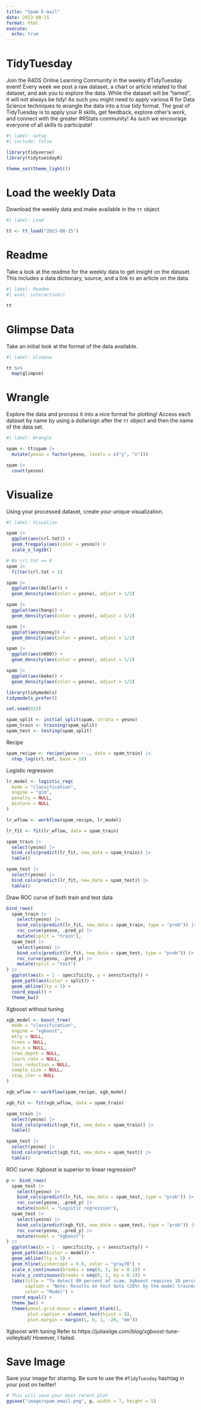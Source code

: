 ```yaml
---
title: "Spam E-mail"
date: 2023-08-15
format: html
execute: 
  echo: true
---
```


# TidyTuesday

Join the R4DS Online Learning Community in the weekly #TidyTuesday event!
Every week we post a raw dataset, a chart or article related to that dataset, and ask you to explore the data.
While the dataset will be “tamed”, it will not always be tidy! As such you might need to apply various R for Data Science techniques to wrangle the data into a true tidy format.
The goal of TidyTuesday is to apply your R skills, get feedback, explore other’s work, and connect with the greater #RStats community!
As such we encourage everyone of all skills to participate!

```r
#| label: setup
#| include: false

library(tidyverse)
library(tidytuesdayR)

theme_set(theme_light())
```

# Load the weekly Data

Download the weekly data and make available in the `tt` object.

```r
#| label: Load

tt <- tt_load("2023-08-15")

```


# Readme

Take a look at the readme for the weekly data to get insight on the dataset.
This includes a data dictionary, source, and a link to an article on the data.

```r
#| label: Readme
#| eval: interactive()

tt

```


# Glimpse Data

Take an initial look at the format of the data available.

```r
#| label: Glimpse

tt %>% 
  map(glimpse)

```

# Wrangle

Explore the data and process it into a nice format for plotting! Access each dataset by name by using a dollarsign after the `tt` object and then the name of the data set.

```r
#| label: Wrangle

spam <- tt$spam |> 
  mutate(yesno = factor(yesno, levels = c("y", "n")))
```

```r
spam |> 
  count(yesno)
```

# Visualize

Using your processed dataset, create your unique visualization.

```r
#| label: Visualize

spam |> 
  ggplot(aes(crl.tot)) +
  geom_freqpoly(aes(color = yesno)) +
  scale_x_log10()

# No crl.tot == 0
spam |> 
  filter(crl.tot < 1)
```

```r
spam |> 
  ggplot(aes(dollar)) +
  geom_density(aes(color = yesno), adjust = 1/2)

spam |> 
  ggplot(aes(bang)) +
  geom_density(aes(color = yesno), adjust = 1/2)

spam |> 
  ggplot(aes(money)) +
  geom_density(aes(color = yesno), adjust = 1/2)

spam |> 
  ggplot(aes(n000)) +
  geom_density(aes(color = yesno), adjust = 1/2)

spam |> 
  ggplot(aes(make)) +
  geom_density(aes(color = yesno), adjust = 1/2)

```

```r
library(tidymodels)
tidymodels_prefer()
```

```r
set.seed(815)

spam_split <- initial_split(spam, strata = yesno)
spam_train <- training(spam_split)
spam_test <- testing(spam_split)
```

Recipe

```r
spam_recipe <- recipe(yesno ~ ., data = spam_train) |> 
  step_log(crl.tot, base = 10)
```

Logistic regression

```r
lr_model <- logistic_reg(
  mode = "classification",
  engine = "glm",
  penalty = NULL,
  mixture = NULL
)

lr_wflow <- workflow(spam_recipe, lr_model)

lr_fit <- fit(lr_wflow, data = spam_train)

spam_train |> 
  select(yesno) |> 
  bind_cols(predict(lr_fit, new_data = spam_train)) |> 
  table()

spam_test |> 
  select(yesno) |> 
  bind_cols(predict(lr_fit, new_data = spam_test)) |> 
  table()
```

Draw ROC curve of both train and test data

```r
bind_rows(
  spam_train |> 
    select(yesno) |> 
    bind_cols(predict(lr_fit, new_data = spam_train, type = "prob")) |> 
    roc_curve(yesno, .pred_y) |> 
    mutate(split = "train"),
  spam_test |> 
    select(yesno) |> 
    bind_cols(predict(lr_fit, new_data = spam_test, type = "prob")) |> 
    roc_curve(yesno, .pred_y) |> 
    mutate(split = "test")
) |> 
  ggplot(aes(x = 1 - specificity, y = sensitivity)) +
  geom_path(aes(color = split)) +
  geom_abline(lty = 3) +
  coord_equal() +
  theme_bw()
```

Xgboost without tuning

```r
xgb_model <- boost_tree(
  mode = "classification",
  engine = "xgboost",
  mtry = NULL,
  trees = NULL,
  min_n = NULL,
  tree_depth = NULL,
  learn_rate = NULL,
  loss_reduction = NULL,
  sample_size = NULL,
  stop_iter = NULL
)

xgb_wflow <- workflow(spam_recipe, xgb_model)

xgb_fit <- fit(xgb_wflow, data = spam_train)

spam_train |> 
  select(yesno) |> 
  bind_cols(predict(xgb_fit, new_data = spam_train)) |> 
  table()

spam_test |> 
  select(yesno) |> 
  bind_cols(predict(xgb_fit, new_data = spam_test)) |> 
  table()
```

ROC curve: Xgboost is superior to linear regression?

```r
p <- bind_rows(
  spam_test |> 
    select(yesno) |> 
    bind_cols(predict(lr_fit, new_data = spam_test, type = "prob")) |> 
    roc_curve(yesno, .pred_y) |> 
    mutate(model = "Logistic regression"),
  spam_test |> 
    select(yesno) |> 
    bind_cols(predict(xgb_fit, new_data = spam_test, type = "prob")) |> 
    roc_curve(yesno, .pred_y) |> 
    mutate(model = "Xgboost")
) |> 
  ggplot(aes(x = 1 - specificity, y = sensitivity)) +
  geom_path(aes(color = model)) +
  geom_abline(lty = 3) +
  geom_hline(yintercept = 0.8, color = "gray70") +
  scale_x_continuous(breaks = seq(0, 1, by = 0.1)) +
  scale_y_continuous(breaks = seq(0, 1, by = 0.1)) +
  labs(title = "To detect 80 percent of scam, Xgboost requires 10 percent\nof non-scam to be classified as scam,\nwhile Logistic regression requires 20 percent",
       caption = "Note: Results on test data (20%) by the model trained on 80% of the data\nSource: spam email dataset in Vincent Arel-Bundock's Rdatasets package",
       color = "Model") +
  coord_equal() +
  theme_bw() +
  theme(panel.grid.minor = element_blank(),
        plot.caption = element_text(hjust = 0),
        plot.margin = margin(1, 0, 1, -20, "mm"))
```

Xgboost with tuning
Refer to https://juliasilge.com/blog/xgboost-tune-volleyball/
However, I failed.

# Save Image

Save your image for sharing. Be sure to use the `#TidyTuesday` hashtag in your post on twitter! 

```r

# This will save your most recent plot
ggsave("image/spam_email.png", p, width = 7, height = 5)

```

